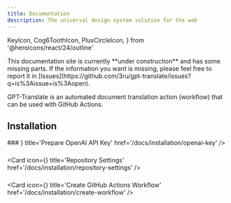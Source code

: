 ```yaml
---
title: Documentation
description: The universal design system solution for the web
---
```


  KeyIcon,
  Cog6ToothIcon,
  PlusCircleIcon,
} from '@heroicons/react/24/outline'

<Callout type='info'>
  This documentation site is currently **under construction** and has some
  missing parts. If the information you want is missing, please feel free to
  report it in
  [Issues](https://github.com/3ru/gpt-translate/issues?q=is%3Aissue+is%3Aopen).
</Callout>

GPT-Translate is an automated document translation action (workflow) that can be used with GitHub Actions.

## Installation

<Steps>
###
<Card
  icon={<KeyIcon />}
  title='Prepare OpenAI API Key'
  href='/docs/installation/openai-key'
/>

###

<Card
  icon={<Cog6ToothIcon />}
  title='Repository Settings'
  href='/docs/installation/repository-settings'
/>

###

<Card
  icon={<PlusCircleIcon />}
  title='Create GitHub Actions Workflow'
  href='/docs/installation/create-workflow'
/>
</Steps>
